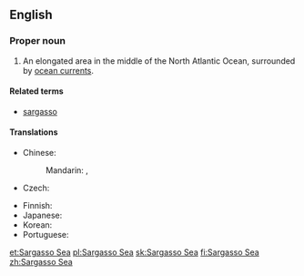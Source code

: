 ==English==
{{wikipedia}}

===Proper noun===
{{en-proper noun}}

# An elongated area in the middle of the North Atlantic Ocean, surrounded by [[ocean current]]s.

====Related terms====
* [[sargasso]]

====Translations====
{{trans-top|an elongated area in the middle of the North Atlantic Ocean}}
* Chinese:
*: Mandarin: {{t+|cmn|馬尾藻海|sc=Hani}}, {{t+|cmn|马尾藻海|tr=Mǎwěizǎohǎi|sc=Hani}}
* Czech: {{t+|cs|Sargasové moře|n}}
{{trans-mid}}
* Finnish: {{t|fi|Sargassomeri}}
* Japanese: {{t+|ja|サルガッソ海|tr=Sarugasso Umi|sc=Jpan}}
* Korean: {{t+|ko|사르가소 해|tr=Sareugaso Hae|sc=Kore}}
* Portuguese: {{t|pt|mar dos Sargaços|m}}
{{trans-bottom}}

[[et:Sargasso Sea]]
[[pl:Sargasso Sea]]
[[sk:Sargasso Sea]]
[[fi:Sargasso Sea]]
[[zh:Sargasso Sea]]
